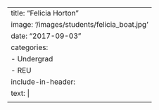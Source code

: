 ---
title: "Felicia Horton"
image: '/images/students/felicia_boat.jpg'
date: "2017-09-03"
categories:
    - Undergrad
    - REU
include-in-header: 
      text: |
        <meta http-equiv="refresh" content="0; url=https://www.linkedin.com/in/felicia-horton-boston/">
---